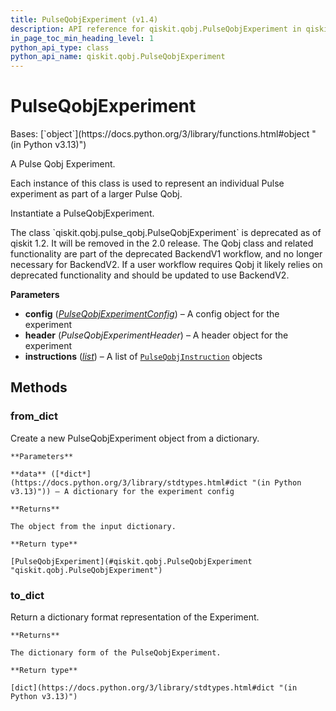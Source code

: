 ```yaml
---
title: PulseQobjExperiment (v1.4)
description: API reference for qiskit.qobj.PulseQobjExperiment in qiskit v1.4
in_page_toc_min_heading_level: 1
python_api_type: class
python_api_name: qiskit.qobj.PulseQobjExperiment
---
```


# PulseQobjExperiment

<Class id="qiskit.qobj.PulseQobjExperiment" isDedicatedPage={true} github="https://github.com/Qiskit/qiskit/tree/stable/1.4/qiskit/qobj/pulse_qobj.py#L404-L503" signature="qiskit.qobj.PulseQobjExperiment(instructions, config=None, header=None)" modifiers="class">
  Bases: [`object`](https://docs.python.org/3/library/functions.html#object "(in Python v3.13)")

  A Pulse Qobj Experiment.

  Each instance of this class is used to represent an individual Pulse experiment as part of a larger Pulse Qobj.

  Instantiate a PulseQobjExperiment.

  <Admonition title="Deprecated since version 1.2" type="danger">
    The class `qiskit.qobj.pulse_qobj.PulseQobjExperiment` is deprecated as of qiskit 1.2. It will be removed in the 2.0 release. The Qobj class and related functionality are part of the deprecated BackendV1 workflow, and no longer necessary for BackendV2. If a user workflow requires Qobj it likely relies on deprecated functionality and should be updated to use BackendV2.
  </Admonition>

  **Parameters**

  *   **config** ([*PulseQobjExperimentConfig*](qiskit.qobj.PulseQobjExperimentConfig "qiskit.qobj.PulseQobjExperimentConfig")) – A config object for the experiment
  *   **header** (*PulseQobjExperimentHeader*) – A header object for the experiment
  *   **instructions** ([*list*](https://docs.python.org/3/library/stdtypes.html#list "(in Python v3.13)")) – A list of [`PulseQobjInstruction`](qiskit.qobj.PulseQobjInstruction "qiskit.qobj.PulseQobjInstruction") objects

  ## Methods

  ### from\_dict

  <Function id="qiskit.qobj.PulseQobjExperiment.from_dict" github="https://github.com/Qiskit/qiskit/tree/stable/1.4/qiskit/qobj/pulse_qobj.py#L476-L497" signature="from_dict(data)" modifiers="classmethod">
    Create a new PulseQobjExperiment object from a dictionary.

    **Parameters**

    **data** ([*dict*](https://docs.python.org/3/library/stdtypes.html#dict "(in Python v3.13)")) – A dictionary for the experiment config

    **Returns**

    The object from the input dictionary.

    **Return type**

    [PulseQobjExperiment](#qiskit.qobj.PulseQobjExperiment "qiskit.qobj.PulseQobjExperiment")
  </Function>

  ### to\_dict

  <Function id="qiskit.qobj.PulseQobjExperiment.to_dict" github="https://github.com/Qiskit/qiskit/tree/stable/1.4/qiskit/qobj/pulse_qobj.py#L433-L444" signature="to_dict()">
    Return a dictionary format representation of the Experiment.

    **Returns**

    The dictionary form of the PulseQobjExperiment.

    **Return type**

    [dict](https://docs.python.org/3/library/stdtypes.html#dict "(in Python v3.13)")
  </Function>
</Class>

